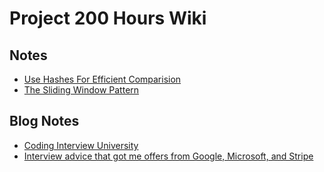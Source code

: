 = Project 200 Hours Wiki =

== Notes ==
* [[Use Hashes For Efficient Comparision]]
* [[The Sliding Window Pattern]]

== Blog Notes ==
* [[Coding Interview University]]
* [[Interview advice that got me offers from Google, Microsoft, and Stripe]]

